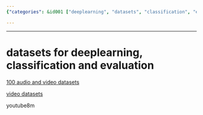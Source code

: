 ```yaml
---
{"categories": &id001 ["deeplearning", "datasets", "classification", "evaluation", "audio", "video", "machinelearning"], "category": "Machine Learning", "date": "2022-09-11 11:35:21", "description": "This article discusses a range of datasets suitable for deep learning, classification, and evaluation tasks. It highlights a collection of 100 audio and video datasets, a website specifically dedicated to video datasets, as well as the YouTube-8m dataset. These resources are valuable for AI projects involving data analysis and machine learning duties.", "tags": *id001, "title": "Unlocking the Power of AI: Exploring Deep Learning Datasets and Resources"}

---
```


------

# datasets for deeplearning, classification and evaluation

[100 audio and video datasets](https://www.twine.net/blog/100-audio-and-video-datasets/)

[video datasets](http://videodatasets.org)

youtube8m

